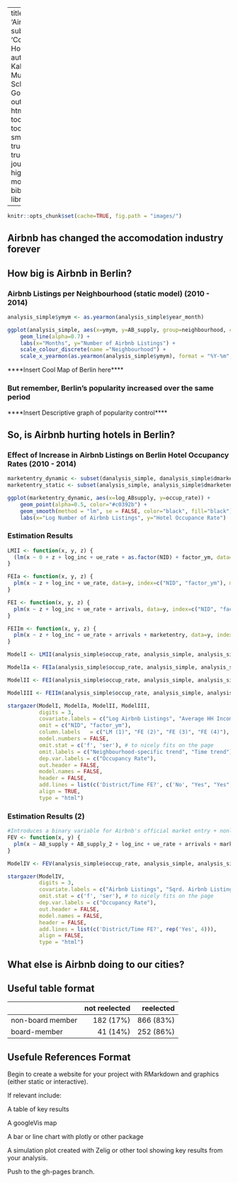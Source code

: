 
---
title: 'AirbnBerlin'
subtitle: 'Copping that Hotel Swag'
author: |
        | Paulo Kalkhake & Dan Murphy
        | Hertie School of Governance
output: 
  html_document:
    toc: true
    toc_float:
      smooth_scroll: true
      collapsed: true
    theme: journal
    highlight: monochrome
bibliography: library.bib

---

```r
knitr::opts_chunk$set(cache=TRUE, fig.path = "images/")
```

## Airbnb has changed the accomodation industry forever

## How big is Airbnb in Berlin?

### Airbnb Listings per Neighbourhood (static model) (2010 - 2014)
```r

analysis_simple$ymym <- as.yearmon(analysis_simple$year_month)

ggplot(analysis_simple, aes(x=ymym, y=AB_supply, group=neighbourhood, colour=neighbourhood)) +
    geom_line(alpha=0.7) + 
    labs(x="Months", y="Number of Airbnb Listings") + 
    scale_colour_discrete(name ="Neighbourhood") +
    scale_x_yearmon(as.yearmon(analysis_simple$ymym), format = "%Y-%m", n = 6)

```

****Insert Cool Map of Berlin here****

### But remember, Berlin's popularity increased over the same period
****Insert Descriptive graph of popularity control****

## So, is Airbnb hurting hotels in Berlin?
### Effect of Increase in Airbnb Listings on Berlin Hotel Occupancy Rates (2010 - 2014)
```r
marketentry_dynamic <- subset(danalysis_simple, danalysis_simple$dmarketentry==1)
marketentry_static <- subset(analysis_simple, analysis_simple$dmarketentry==1)

ggplot(marketentry_dynamic, aes(x=log_ABsupply, y=occup_rate)) +
    geom_point(alpha=0.5, color="#c0392b") +
    geom_smooth(method = "lm", se = FALSE, color="black", fill="black") +
    labs(x="Log Number of Airbnb Listings", y="Hotel Occupance Rate")
```

### Estimation Results {.flexbox .vcenter .reduced}
``` r
LMII <- function(x, y, z) { 
  (lm(x ~ 0 + z + log_inc + ue_rate + as.factor(NID) + factor_ym, data=y))
}

FEIa <- function(x, y, z) { 
  plm(x ~ z + log_inc + ue_rate, data=y, index=c("NID", "factor_ym"), model="within")
}

FEI <- function(x, y, z) { 
  plm(x ~ z + log_inc + ue_rate + arrivals, data=y, index=c("NID", "factor_ym"), model="within")
}

FEIIm <- function(x, y, z) {
  plm(x ~ z + log_inc + ue_rate + arrivals + marketentry, data=y, index=c("NID", "factor_ym"), model="within")
}

ModelI <- LMII(analysis_simple$occup_rate, analysis_simple, analysis_simple$log_ABsupply)

ModelIa <- FEIa(analysis_simple$occup_rate, analysis_simple, analysis_simple$log_ABsupply)

ModelII <- FEI(analysis_simple$occup_rate, analysis_simple, analysis_simple$log_ABsupply)

ModelIII <- FEIIm(analysis_simple$occup_rate, analysis_simple, analysis_simple$log_ABsupply)

stargazer(ModelI, ModelIa, ModelII, ModelIII,
          digits = 3, 
          covariate.labels = c("Log Airbnb Listings", "Average HH Income (Log)", "Unemployment Rate", "Incoming Passengers", "Market Entry"),
          omit = c("NID", "factor_ym"),  
          column.labels   = c("LM (1)", "FE (2)", "FE (3)", "FE (4)"),
          model.numbers = FALSE,
          omit.stat = c('f', 'ser'), # to nicely fits on the page
          omit.labels = c("Neighbourhood-specific trend", "Time trend"), 
          dep.var.labels = c("Occupancy Rate"),
          out.header = FALSE, 
          model.names = FALSE,
          header = FALSE,
          add.lines = list(c('District/Time FE?', c('No', "Yes", "Yes", "Yes"))),
          align = TRUE,
          type = "html")

```

### Estimation Results (2) ## {.flexbox .vcenter .reduced}
``` r
#Introduces a binary variable for Airbnb's official market entry + nonlinear
FEV <- function(x, y) {
  plm(x ~ AB_supply + AB_supply_2 + log_inc + ue_rate + arrivals + marketentry, data=y, index=c("NID", "factor_ym"), model="within")
}

ModelIV <- FEV(analysis_simple$occup_rate, analysis_simple, analysis_simple$log_ABsupply)

stargazer(ModelIV, 
          digits = 3, 
          covariate.labels = c("Airbnb Listings", "Sqrd. Airbnb Listings", "Average HH Income (Log)", "Unemployment Rate", "Incoming Passengers", "Market Entry"), 
          omit.stat = c('f', 'ser'), # to nicely fits on the page
          dep.var.labels = c("Occupancy Rate"),
          out.header = FALSE, 
          model.names = FALSE,
          header = FALSE,
          add.lines = list(c('District/Time FE?', rep('Yes', 4))),
          align = FALSE,
          type = "html")

```


## What else is Airbnb doing to our cities?







## Useful table format

                    not reelected   reelected
------------------ --------------  ----------
  non-board member      182 (17%)   866 (83%)
      board-member       41 (14%)   252 (86%)

## Usefule References Format

[^1]: The presented research project is part of a paper project by Guillermo Rosas (Washington University in St. Louis) and Jonas Markgraf (Hertie School of Governance Berlin).

[^2]: Spanish public savings banks (*cajas*) faltered and dissolved in the course of the bursting Spanish real estate bubble ([link](http://voxeu.org/article/five-lessons-spanish-cajas-debacle-new-euro-wide-supervisor)); similarly, German *Landesbanken* got into serious trouble and were partly consolidated ([link](http://www.sueddeutsche.de/geld/fehlspekulationen-der-landesbanken-chronologie-einer-krise-1.283250) (in German)). At the same time, German *Sparkassen* weathered the financial crisis well and emerged strengthened from it ([link](http://www.telegraph.co.uk/finance/financialcrisis/3190674/Financial-crisis-boosts-German-banks.html)). This heterogeneous crisis performance of public banks remains largely unexplained and motivates the PhD project of one of the authors.







Begin to create a website for your project with RMarkdown and graphics (either static or interactive).

If relevant include:

A table of key results

A googleVis map

A bar or line chart with plotly or other package

A simulation plot created with Zelig or other tool showing key results from your analysis.

Push to the gh-pages branch.

